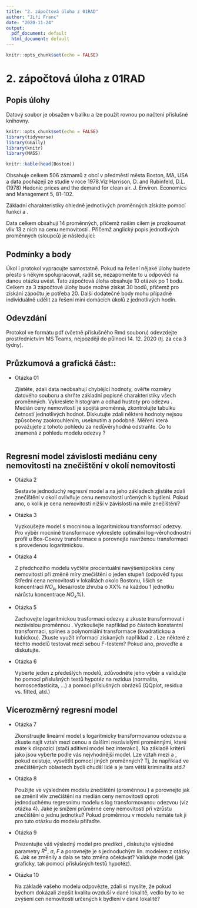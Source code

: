 ---
title: "2. zápočtová úloha z 01RAD"
author: "Jiří Franc"
date: "2020-11-24"
output:
  pdf_document: default
  html_document: default
---

```{r setup, include=FALSE}
knitr::opts_chunk$set(echo = FALSE)
```

# 2. zápočtová úloha z 01RAD

## Popis úlohy

Datový soubor \texttt{Boston} je obsažen v balíku \texttt{MASS} a lze použít rovnou po načtení příslušné knihovny.

```{r, echo=FALSE,include=FALSE}
knitr::opts_chunk$set(echo = FALSE)
library(tidyverse)
library(GGally)
library(knitr)
library(MASS)
```

```{r, echo=FALSE}
knitr::kable(head(Boston))
```


Obsahuje celkem 506 záznamů z obcí v předměstí města Boston, MA, USA a data pocházejí ze studie v roce 1978.Viz Harrison, D. and Rubinfeld, D.L. (1978) Hedonic prices and the demand for clean air. J. Environ. Economics and Management 5, 81–102.


Základní charakteristiky ohledně jednotlivých proměnných získáte pomocí funkcí \texttt{str(Boston)} a \texttt{summary(Boston)}.


Data celkem obsahují 14 proměnných, přičemž naším cílem je prozkoumat vliv 13 z nich na cenu nemovitostí \texttt{medv}. Přičemž anglický popis jednotlivých proměnných (sloupců) je následující:
\begin{center}
\begin{tabular}{|c|l|}
\hline
Feature & Description \\
\hline
\texttt{crim} & per capita crime rate by town  \\
\hline
\texttt{zn} & proportion of residential land zoned for lots over 25,000 sq.ft  \\
\hline
\texttt{indus} & proportion of non-retail business acres per town  \\
\hline
\texttt{chas} & Charles River dummy variable (= 1 if tract bounds river; 0 otherwise)  \\
\hline
\texttt{nox} & nitrogen oxides concentration (parts per 10 million)  \\
\hline
\texttt{rm} & average number of rooms per dwelling  \\
\hline
\texttt{age} & proportion of owner-occupied units built prior to 1940  \\
\hline
\texttt{dis} & weighted mean of distances to five Boston employment centres  \\
\hline
\texttt{rad} & index of accessibility to radial highways  \\
\hline
\texttt{tax} & full-value property-tax rate per \$10,000  \\
\hline
\texttt{ptratio} & pupil-teacher ratio by town  \\
\hline
\texttt{black} &  $1000(B_k - 0.63)^2$ where $B_k$ is the proportion of blacks by town  \\
\hline
\texttt{lstat} & lower status of the population (percent)  \\
\hline
\texttt{medv} & median value of owner-occupied homes in \$1000s  \\
\hline
\end{tabular}
\end{center}

## Podmínky a body

Úkol i protokol vypracujte samostatně. Pokud na řešení nějaké úlohy budete přesto s někým spolupracovat, radit se, nezapomeňte to u odpovědi na danou otázku uvést. Tato zápočtová úloha obsahuje 10 otázek po 1 bodu. Celkem za 3 zápočtové úlohy bude možné získat 30 bodů, přičemž pro získání zápočtu je potřeba 20. Další dodatečné body mohu případně individuálně udělit za řešení mini domácích úkolů z jednotlivých hodin.

## Odevzdání

Protokol ve formátu pdf (včetně příslušného Rmd souboru) odevzdejte prostřednictvím MS Teams, nejpozději do půlnoci  14. 12. 2020 (tj. za cca 3 týdny).

## Průzkumová a grafická část::

* Otázka 01

  Zjistěte, zdali data neobsahují chybějící hodnoty, ověřte rozměry datového souboru a shrňte základní popisné charakteristiky všech proměnných. Vykreslete histogram a odhad hustoty pro odezvu \texttt{medv}. 
Medián ceny nemovitostí je spojitá proměnná, zkontrolujte tabulku četností jednotlivých hodnot. Diskutujte zdali některé hodnoty nejsou způsobeny zaokrouhlením, useknutím a podobně. Měření která považujete z tohoto pohledu za nedůvěryhodná odstraňte. Co to znamená z pohledu modelu odezvy  \texttt{medv}?

```{r, echo=FALSE}



```

## Regresní model závislosti mediánu ceny nemovitosti na znečištění v okolí nemovitosti



* Otázka 2

  Sestavte jednoduchý regresní model a na jeho základech zjistěte zdali znečištění \texttt{nox} v okolí ovlivňuje cenu nemovitostí určených k bydlení. Pokud ano, o kolik je cena nemovitostí nižší v závislosti na míře znečištění? 

* Otázka 3

  Vyzkoušejte model s mocninou a logaritmickou transformací odezvy. Pro výběr mocniné transformace vykreslete optimální  log-věrohodnostní profil u Box-Coxovy transformace a porovnejte navrženou transformaci s provedenou logaritmickou.


* Otázka 4

  Z předchozího modelu vyčtěte procentuální navýšení/pokles ceny nemovitostí při změně míry znečištění o jeden stupeň (odpověď typu: 
Střední cena nemovitosti v lokalitách okolo Bostonu,  liších se koncentraci $NO_x$, klesá/roste zhruba o XX% na každou 1 jednotku nárůstu koncentrace $NO_x$%).

* Otázka 5

  Zachovejte logaritmickou trasformaci odezvy a zkuste transformovat i nezávislou proměnnou \texttt{nox}. Vyzkoušejte například po částech konstantní transformaci, splines a polynomiální transformace (kvadratickou a kubickou). Zkuste využít informací získaných například z \texttt{crPlots(model)}. Lze některé z těchto modelů testovat mezi sebou F-testem? Pokud ano, proveďte a diskutujte.  

* Otázka 6

  Vyberte jeden z předešlých modelů, zdůvodněte jeho výběr a validujte ho pomocí příslušných testů hypotéz na rezidua (normalita, homoscedasticita, ...) a pomocí příslušných obrázků (QQplot, residua vs. fitted, atd.)


## Vícerozměrný regresní model

* Otázka 7

  Zkonstruujte lineární model s logaritmicky transformovanou odezvou \texttt{medv} a zkuste najít vztah mezi cenou a dalšími nezávislými proměnnými, které máte k dispozici (stačí aditivní model bez interakcí). Na základě kritérií jako jsou \texttt{AIC, BIC, $R^2$, F, atd. } vyberte podle vás nejvhodnější model. Lze vztah mezi \texttt{nox} a \texttt{medv}, pokud existuje, vysvětlit pomocí jiných proměnných? Tj, že například ve znečištěných oblastech bydlí chudší lidé a je tam větší kriminalita atd.?


* Otázka 8

  Použijte ve výsledném modelu znečištění (proměnnou \texttt{nox}) a porovnejte jak se změnil vliv znečištění na medián ceny nemovitostí oproti jednoduchému regresnímu modelu s log transformovanou odezvou (viz otázka 4). Jaké je snížení průměrné ceny nemovitostí při vzrůstu znečištění o jednu jednotku? Pokud  proměnnou \texttt{nox} v modelu nemáte tak ji pro tuto otázku do modelu přiřaďte.


* Otázka 9

	Prezentujte váš výsledný model pro predikci \texttt{medv}, diskutujte výsledné parametry $R^2$, $\sigma$, $F$ a porovnejte je s jednoduchým lin. modelem z otázky 6. Jak se změnily a dala se tato změna očekávat? Validujte model (jak graficky, tak pomocí příslušných testů hypotéz).


* Otázka 10

  Na základě vašeho modelu odpovězte, zdali si myslíte, že pokud bychom dokázali zlepšit kvalitu ovzduší v dané lokalitě, vedlo by to ke zvýšení cen nemovitostí určených k bydlení v dané lokalitě? 
```{r, echo=FALSE}

```
